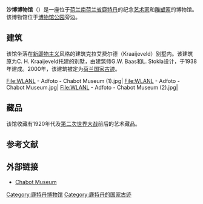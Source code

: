 {{Infobox Museum
|name= Chabot Museum<br/>沙博博物馆
|image= Rotterdam museumpark11.jpg
| caption          = 博物馆外景
| alt              = 
|established       = 
|location          = [[鹿特丹|鹿特丹]]
|website= [http://www.chabotmuseum.nl/ www.chabotmuseum.nl]}}

'''沙博博物馆'''（{{lang-nl|Chabot Museum}}）是一座位于[[荷兰|荷兰]][[南荷兰省|南荷兰省]][[鹿特丹|鹿特丹]]的纪念[[艺术家|艺术家]]和[[雕塑家|雕塑家]]{{tsl|nl|Hendrik Chabot|亨德里克·沙博}}的博物馆。该博物馆位于[[博物馆公园|博物馆公园]]旁边。

==建筑==
该馆坐落在[[新即物主义|新即物主义]]风格的建筑克拉艾费尔德（Kraaijeveld）别墅内。该建筑原为C. H. Kraaijeveld托建的别墅，由建筑师G.W. Baas和L. Stokla设计，于1938年建成。2000年，该建筑被定为[[荷兰国家古迹|荷兰国家古迹]]。
<gallery>
File:WLANL - Adfoto - Chabot Museum (1).jpg|
File:WLANL - Adfoto - Chabot Museum.jpg|
File:WLANL - Adfoto - Chabot Museum (2).jpg|
</gallery>

==藏品==
该馆收藏有1920年代及[[第二次世界大战|第二次世界大战]]前后的艺术藏品。

==参考文献==
{{reflist}}

==外部链接==
{{commonscat|Chabot Museum}}
*[http://www.chabotmuseum.nl/ Chabot Museum] {{Wayback|url=http://www.chabotmuseum.nl/ |date=20110902052734 }}

{{Coord|51|54|52|N|4|28|30|E|display=title}}

[[Category:鹿特丹博物馆|Category:鹿特丹博物馆]]
[[Category:鹿特丹的国家古迹|Category:鹿特丹的国家古迹]]